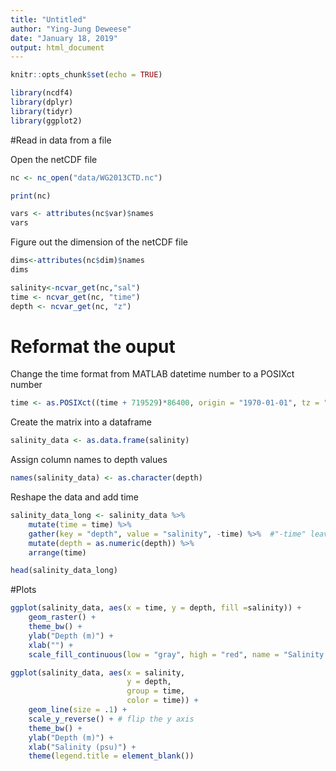```yaml
---
title: "Untitled"
author: "Ying-Jung Deweese"
date: "January 18, 2019"
output: html_document
---
```


```r
knitr::opts_chunk$set(echo = TRUE)
```

```r
library(ncdf4)
library(dplyr)
library(tidyr)
library(ggplot2)
```



#Read in data from a file

Open the netCDF file

```r

nc <- nc_open("data/WG2013CTD.nc")
```

```r
print(nc)
```

```r
vars <- attributes(nc$var)$names
vars
```

Figure out the dimension of the netCDF file

```r
dims<-attributes(nc$dim)$names
dims
```


```r
salinity<-ncvar_get(nc,"sal")
time <- ncvar_get(nc, "time")
depth <- ncvar_get(nc, "z")
```


# Reformat the ouput

Change the time format from MATLAB datetime number to a POSIXct number 

```r
time <- as.POSIXct((time + 719529)*86400, origin = "1970-01-01", tz = "UTC")
```



Create the matrix into a dataframe
```r
salinity_data <- as.data.frame(salinity) 
```


Assign column names to depth values
```r
names(salinity_data) <- as.character(depth)
```

Reshape the data and add time

```r
salinity_data_long <- salinity_data %>% 
    mutate(time = time) %>% 
    gather(key = "depth", value = "salinity", -time) %>%  #"-time" leave out the time column
    mutate(depth = as.numeric(depth)) %>% 
    arrange(time)

head(salinity_data_long)
```


#Plots

```r
ggplot(salinity_data, aes(x = time, y = depth, fill =salinity)) +
    geom_raster() +
    theme_bw() +
    ylab("Depth (m)") +
    xlab("") +
    scale_fill_continuous(low = "gray", high = "red", name = "Salinity (psu)")
```

```r
ggplot(salinity_data, aes(x = salinity,
                          y = depth,
                          group = time,
                          color = time)) +
    geom_line(size = .1) +
    scale_y_reverse() + # flip the y axis
    theme_bw() +
    ylab("Depth (m)") +
    xlab("Salinity (psu)") +
    theme(legend.title = element_blank())
```

